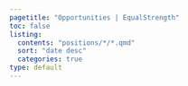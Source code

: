 ```yaml
---
pagetitle: "Opportunities | EqualStrength"
toc: false
listing:
  contents: "positions/*/*.qmd"
  sort: "date desc"
  categories: true
type: default
---
```


